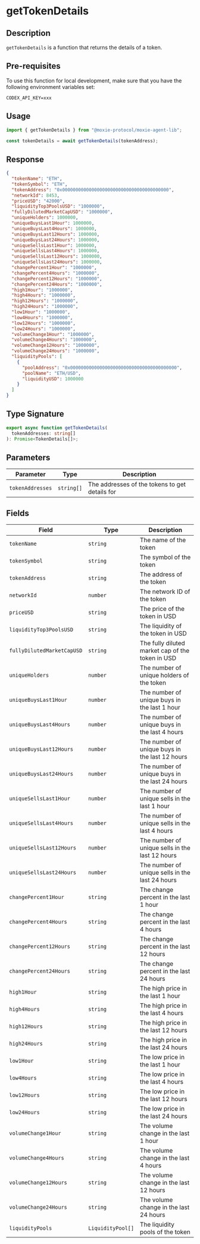 # getTokenDetails

## Description

`getTokenDetails` is a function that returns the details of a token.

## Pre-requisites

To use this function for local development, make sure that you have the following environment variables set:

```
CODEX_API_KEY=xxx
```

## Usage

```ts
import { getTokenDetails } from "@moxie-protocol/moxie-agent-lib";

const tokenDetails = await getTokenDetails(tokenAddress);
```

## Response

```json
{
  "tokenName": "ETH",
  "tokenSymbol": "ETH",
  "tokenAddress": "0x0000000000000000000000000000000000000000",
  "networkId": 8453,
  "priceUSD": "42000",
  "liquidityTop3PoolsUSD": "1000000",
  "fullyDilutedMarketCapUSD": "1000000",
  "uniqueHolders": 1000000,
  "uniqueBuysLast1Hour": 1000000,
  "uniqueBuysLast4Hours": 1000000,
  "uniqueBuysLast12Hours": 1000000,
  "uniqueBuysLast24Hours": 1000000,
  "uniqueSellsLast1Hour": 1000000,
  "uniqueSellsLast4Hours": 1000000,
  "uniqueSellsLast12Hours": 1000000,
  "uniqueSellsLast24Hours": 1000000,
  "changePercent1Hour": "1000000",
  "changePercent4Hours": "1000000",
  "changePercent12Hours": "1000000",
  "changePercent24Hours": "1000000",
  "high1Hour": "1000000",
  "high4Hours": "1000000",
  "high12Hours": "1000000",
  "high24Hours": "1000000",
  "low1Hour": "1000000",
  "low4Hours": "1000000",
  "low12Hours": "1000000",
  "low24Hours": "1000000",
  "volumeChange1Hour": "1000000",
  "volumeChange4Hours": "1000000",
  "volumeChange12Hours": "1000000",
  "volumeChange24Hours": "1000000",
  "liquidityPools": [
    {
      "poolAddress": "0x0000000000000000000000000000000000000000",
      "poolName": "ETH/USD",
      "liquidityUSD": 1000000
    }
  ]
}
```

## Type Signature

```ts
export async function getTokenDetails(
  tokenAddresses: string[]
): Promise<TokenDetails[]>;
```

## Parameters

| Parameter        | Type       | Description                                    |
| ---------------- | ---------- | ---------------------------------------------- |
| `tokenAddresses` | `string[]` | The addresses of the tokens to get details for |

## Fields

| Field                      | Type              | Description                                      |
| -------------------------- | ----------------- | ------------------------------------------------ |
| `tokenName`                | `string`          | The name of the token                            |
| `tokenSymbol`              | `string`          | The symbol of the token                          |
| `tokenAddress`             | `string`          | The address of the token                         |
| `networkId`                | `number`          | The network ID of the token                      |
| `priceUSD`                 | `string`          | The price of the token in USD                    |
| `liquidityTop3PoolsUSD`    | `string`          | The liquidity of the token in USD                |
| `fullyDilutedMarketCapUSD` | `string`          | The fully diluted market cap of the token in USD |
| `uniqueHolders`            | `number`          | The number of unique holders of the token        |
| `uniqueBuysLast1Hour`      | `number`          | The number of unique buys in the last 1 hour     |
| `uniqueBuysLast4Hours`     | `number`          | The number of unique buys in the last 4 hours    |
| `uniqueBuysLast12Hours`    | `number`          | The number of unique buys in the last 12 hours   |
| `uniqueBuysLast24Hours`    | `number`          | The number of unique buys in the last 24 hours   |
| `uniqueSellsLast1Hour`     | `number`          | The number of unique sells in the last 1 hour    |
| `uniqueSellsLast4Hours`    | `number`          | The number of unique sells in the last 4 hours   |
| `uniqueSellsLast12Hours`   | `number`          | The number of unique sells in the last 12 hours  |
| `uniqueSellsLast24Hours`   | `number`          | The number of unique sells in the last 24 hours  |
| `changePercent1Hour`       | `string`          | The change percent in the last 1 hour            |
| `changePercent4Hours`      | `string`          | The change percent in the last 4 hours           |
| `changePercent12Hours`     | `string`          | The change percent in the last 12 hours          |
| `changePercent24Hours`     | `string`          | The change percent in the last 24 hours          |
| `high1Hour`                | `string`          | The high price in the last 1 hour                |
| `high4Hours`               | `string`          | The high price in the last 4 hours               |
| `high12Hours`              | `string`          | The high price in the last 12 hours              |
| `high24Hours`              | `string`          | The high price in the last 24 hours              |
| `low1Hour`                 | `string`          | The low price in the last 1 hour                 |
| `low4Hours`                | `string`          | The low price in the last 4 hours                |
| `low12Hours`               | `string`          | The low price in the last 12 hours               |
| `low24Hours`               | `string`          | The low price in the last 24 hours               |
| `volumeChange1Hour`        | `string`          | The volume change in the last 1 hour             |
| `volumeChange4Hours`       | `string`          | The volume change in the last 4 hours            |
| `volumeChange12Hours`      | `string`          | The volume change in the last 12 hours           |
| `volumeChange24Hours`      | `string`          | The volume change in the last 24 hours           |
| `liquidityPools`           | `LiquidityPool[]` | The liquidity pools of the token                 |
